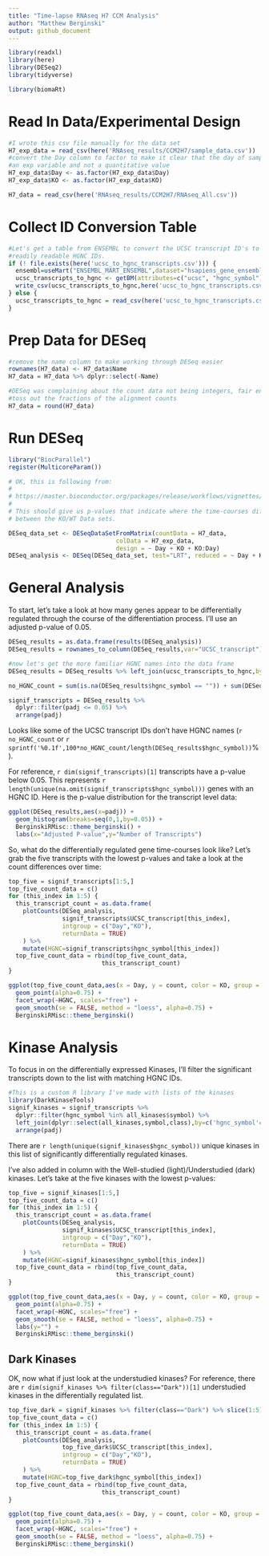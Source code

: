 ```yaml
---
title: "Time-lapse RNAseq H7 CCM Analysis"
author: "Matthew Berginski"
output: github_document
---
```


```r
library(readxl)
library(here)
library(DESeq2)
library(tidyverse)

library(biomaRt)
```

# Read In Data/Experimental Design

```r
#I wrote this csv file manually for the data set
H7_exp_data = read_csv(here('RNAseq_results/CCM2H7/sample_data.csv'))
#convert the Day column to factor to make it clear that the day of sampling is
#an exp variable and not a quantitative value
H7_exp_data$Day <- as.factor(H7_exp_data$Day)
H7_exp_data$KO <- as.factor(H7_exp_data$KO)

H7_data = read_csv(here('RNAseq_results/CCM2H7/RNAseq_All.csv'))
```

# Collect ID Conversion Table

```r
#Let's get a table from ENSEMBL to convert the UCSC transcript ID's to the more
#readily readable HGNC IDs.
if (! file.exists(here('ucsc_to_hgnc_transcripts.csv'))) {
  ensembl=useMart("ENSEMBL_MART_ENSEMBL",dataset="hsapiens_gene_ensembl",host="useast.ensembl.org")
  ucsc_transcripts_to_hgnc <- getBM(attributes=c("ucsc", "hgnc_symbol"), filters = "ucsc", values = rownames(H7_data), mart=ensembl)
  write_csv(ucsc_transcripts_to_hgnc,here('ucsc_to_hgnc_transcripts.csv'))
} else {
  ucsc_transcripts_to_hgnc = read_csv(here('ucsc_to_hgnc_transcripts.csv'))
}
```

# Prep Data for DESeq

```r
#remove the name column to make working through DESeq easier
rownames(H7_data) <- H7_data$Name
H7_data = H7_data %>% dplyr::select(-Name)

#DESeq was complaining about the count data not being integers, fair enough,
#toss out the fractions of the alignment counts
H7_data = round(H7_data)
```

# Run DESeq

```r
library("BiocParallel")
register(MulticoreParam())

# OK, this is following from:
#
# https://master.bioconductor.org/packages/release/workflows/vignettes/rnaseqGene/inst/doc/rnaseqGene.html#time-course-experiments
#
# This should give us p-values that indicate where the time-courses differ
# between the KO/WT Data sets.

DESeq_data_set <- DESeqDataSetFromMatrix(countData = H7_data,
                              colData = H7_exp_data,
                              design = ~ Day + KO + KO:Day)
DESeq_analysis <- DESeq(DESeq_data_set, test="LRT", reduced = ~ Day + KO)
```

# General Analysis

To start, let's take a look at how many genes appear to be differentially regulated through the course of the differentiation process. I'll use an adjusted p-value of 0.05.

```r
DESeq_results = as.data.frame(results(DESeq_analysis))
DESeq_results = rownames_to_column(DESeq_results,var="UCSC_transcript")

#now let's get the more familiar HGNC names into the data frame
DESeq_results = DESeq_results %>% left_join(ucsc_transcripts_to_hgnc,by=c('UCSC_transcript'='ucsc'))

no_HGNC_count = sum(is.na(DESeq_results$hgnc_symbol == "")) + sum(DESeq_results$hgnc_symbol == "",na.rm=T)

signif_transcripts = DESeq_results %>% 
  dplyr::filter(padj <= 0.05) %>%
  arrange(padj)
```

Looks like some of the UCSC transcript IDs don't have HGNC names (`r no_HGNC_count` or `r sprintf('%0.1f',100*no_HGNC_count/length(DESeq_results$hgnc_symbol))`%). 

For reference, `r dim(signif_transcripts)[1]` transcripts have a p-value below 0.05. This represents `r length(unique(na.omit(signif_transcripts$hgnc_symbol)))` genes with an HGNC ID. Here is the p-value distribution for the transcript level data:

```r
ggplot(DESeq_results,aes(x=padj)) +
  geom_histogram(breaks=seq(0,1,by=0.05)) +
  BerginskiRMisc::theme_berginski() +
  labs(x="Adjusted P-value",y="Number of Transcripts")
```

So, what do the differentially regulated gene time-courses look like? Let's grab the five transcripts with the lowest p-values and take a look at the count differences over time:

```r
top_five = signif_transcripts[1:5,]
top_five_count_data = c()
for (this_index in 1:5) {
  this_transcript_count = as.data.frame(
    plotCounts(DESeq_analysis, 
               signif_transcripts$UCSC_transcript[this_index],
               intgroup = c("Day","KO"), 
               returnData = TRUE)
    ) %>%
    mutate(HGNC=signif_transcripts$hgnc_symbol[this_index])
  top_five_count_data = rbind(top_five_count_data,
                          this_transcript_count)
}

ggplot(top_five_count_data,aes(x = Day, y = count, color = KO, group = KO)) + 
  geom_point(alpha=0.75) + 
  facet_wrap(~HGNC, scales="free") +
  geom_smooth(se = FALSE, method = "loess", alpha=0.75) +
  BerginskiRMisc::theme_berginski()
```

# Kinase Analysis

To focus in on the differentially expressed Kinases, I'll filter the significant transcripts down to the list with matching HGNC IDs.

```r
#This is a custom R library I've made with lists of the kinases
library(DarkKinaseTools)
signif_kinases = signif_transcripts %>%
  dplyr::filter(hgnc_symbol %in% all_kinases$symbol) %>%
  left_join(dplyr::select(all_kinases,symbol,class),by=c('hgnc_symbol'='symbol')) %>%
  arrange(padj)
```

There are `r length(unique(signif_kinases$hgnc_symbol))` unique kinases in this list of significantly differentially regulated kinases.

I've also added in column with the Well-studied (light)/Understudied (dark) kinases. Let's take at the five kinases with the lowest p-values:

```r
top_five = signif_kinases[1:5,]
top_five_count_data = c()
for (this_index in 1:5) {
  this_transcript_count = as.data.frame(
    plotCounts(DESeq_analysis, 
               signif_kinases$UCSC_transcript[this_index],
               intgroup = c("Day","KO"), 
               returnData = TRUE)
    ) %>%
    mutate(HGNC=signif_kinases$hgnc_symbol[this_index])
  top_five_count_data = rbind(top_five_count_data,
                              this_transcript_count)
}

ggplot(top_five_count_data,aes(x = Day, y = count, color = KO, group = KO)) + 
  geom_point(alpha=0.75) + 
  facet_wrap(~HGNC, scales="free") +
  geom_smooth(se = FALSE, method = "loess", alpha=0.75) +
  labs(y="") + 
  BerginskiRMisc::theme_berginski()
```

## Dark Kinases

OK, now what if just look at the understudied kinases? For reference, there are `r dim(signif_kinases %>% filter(class=="Dark"))[1]` understudied kinases in the differentially regulated list.

```r
top_five_dark = signif_kinases %>% filter(class=="Dark") %>% slice(1:5)
top_five_count_data = c()
for (this_index in 1:5) {
  this_transcript_count = as.data.frame(
    plotCounts(DESeq_analysis, 
               top_five_dark$UCSC_transcript[this_index],
               intgroup = c("Day","KO"), 
               returnData = TRUE)
    ) %>%
    mutate(HGNC=top_five_dark$hgnc_symbol[this_index])
  top_five_count_data = rbind(top_five_count_data,
                          this_transcript_count)
}

ggplot(top_five_count_data,aes(x = Day, y = count, color = KO, group = KO)) + 
  geom_point(alpha=0.75) + 
  facet_wrap(~HGNC, scales="free") +
  geom_smooth(se = FALSE, method = "loess", alpha=0.75) +
  BerginskiRMisc::theme_berginski()
```

